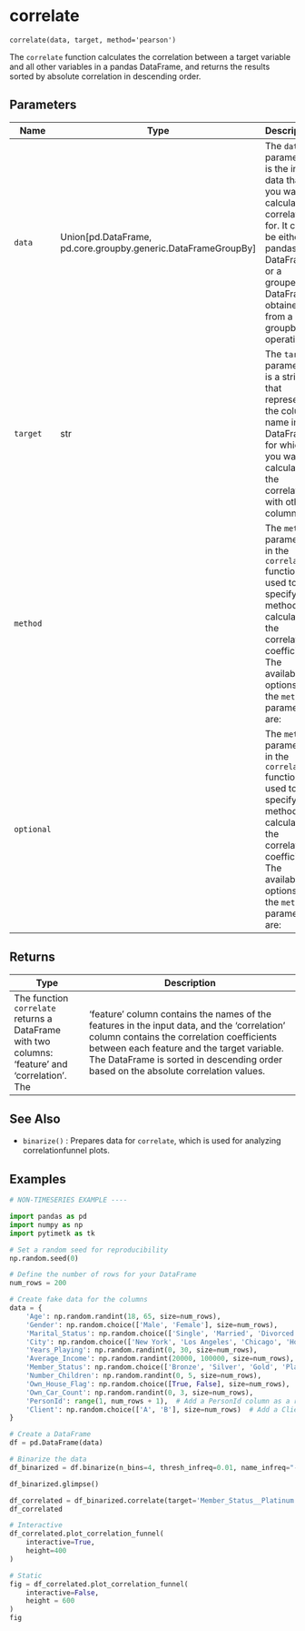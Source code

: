 # correlate { #pytimetk.correlate }

`correlate(data, target, method='pearson')`

The `correlate` function calculates the correlation between a target variable and all other
variables in a pandas DataFrame, and returns the results sorted by absolute correlation in
descending order.

## Parameters

| Name       | Type                                                            | Description                                                                                                                                                                         | Default     |
|------------|-----------------------------------------------------------------|-------------------------------------------------------------------------------------------------------------------------------------------------------------------------------------|-------------|
| `data`     | Union\[pd.DataFrame, pd.core.groupby.generic.DataFrameGroupBy\] | The `data` parameter is the input data that you want to calculate correlations for. It can be either a pandas DataFrame or a grouped DataFrame obtained from a groupby operation.   | _required_  |
| `target`   | str                                                             | The `target` parameter is a string that represents the column name in the DataFrame for which you want to calculate the correlation with other columns.                             | _required_  |
| `method`   |                                                                 | The `method` parameter in the `correlate` function is used to specify the method for calculating the correlation coefficient. The available options for the `method` parameter are: | `'pearson'` |
| `optional` |                                                                 | The `method` parameter in the `correlate` function is used to specify the method for calculating the correlation coefficient. The available options for the `method` parameter are: | `'pearson'` |

## Returns

| Type                                                                                            | Description                                                                                                                                                                                                                                                                   |
|-------------------------------------------------------------------------------------------------|-------------------------------------------------------------------------------------------------------------------------------------------------------------------------------------------------------------------------------------------------------------------------------|
| The function `correlate` returns a DataFrame with two columns: 'feature' and 'correlation'. The | 'feature' column contains the names of the features in the input data, and the 'correlation' column contains the correlation coefficients between each feature and the target variable. The DataFrame is sorted in descending order based on the absolute correlation values. |

## See Also

- `binarize()` : Prepares data for `correlate`, which is used for analyzing correlationfunnel plots.

## Examples

``` python
# NON-TIMESERIES EXAMPLE ----

import pandas as pd
import numpy as np
import pytimetk as tk

# Set a random seed for reproducibility
np.random.seed(0)

# Define the number of rows for your DataFrame
num_rows = 200

# Create fake data for the columns
data = {
    'Age': np.random.randint(18, 65, size=num_rows),
    'Gender': np.random.choice(['Male', 'Female'], size=num_rows),
    'Marital_Status': np.random.choice(['Single', 'Married', 'Divorced'], size=num_rows),
    'City': np.random.choice(['New York', 'Los Angeles', 'Chicago', 'Houston', 'Miami'], size=num_rows),
    'Years_Playing': np.random.randint(0, 30, size=num_rows),
    'Average_Income': np.random.randint(20000, 100000, size=num_rows),
    'Member_Status': np.random.choice(['Bronze', 'Silver', 'Gold', 'Platinum'], size=num_rows),
    'Number_Children': np.random.randint(0, 5, size=num_rows),
    'Own_House_Flag': np.random.choice([True, False], size=num_rows),
    'Own_Car_Count': np.random.randint(0, 3, size=num_rows),
    'PersonId': range(1, num_rows + 1),  # Add a PersonId column as a row count
    'Client': np.random.choice(['A', 'B'], size=num_rows)  # Add a Client column with random values 'A' or 'B'
}

# Create a DataFrame
df = pd.DataFrame(data)

# Binarize the data
df_binarized = df.binarize(n_bins=4, thresh_infreq=0.01, name_infreq="-OTHER", one_hot=True)

df_binarized.glimpse()    
```

``` python
df_correlated = df_binarized.correlate(target='Member_Status__Platinum')
df_correlated
```

``` python
# Interactive
df_correlated.plot_correlation_funnel(
    interactive=True, 
    height=400
)
```

``` python
# Static
fig = df_correlated.plot_correlation_funnel(
    interactive=False, 
    height = 600
)
fig
```